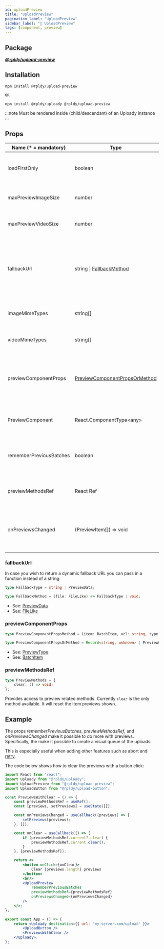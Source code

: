 ```yaml
---
id: uploadPreview
title: "UploadPreview"
pagination_label: "UploadPreview"
sidebar_label: "🧩 UploadPreview"
tags: [component, preview]
---
```


## Package

**_[@rpldy/upload-preview](../../../packages/rpldy-upload-preview)_**

## Installation

```bash npm2yarn
npm install @rpldy/upload-preview

OR

npm install @rpldy/uploady @rpldy/upload-preview
```

:::note
Must be rendered inside (child/descendant) of an Uploady instance
:::

## Props

| Name (* = mandatory) | Type          | Default       | Description |
| --------------       | ------------- | ------------- | -------------|
| loadFirstOnly        | boolean       | false         | load preview only for the first item in a batch|
| maxPreviewImageSize  | number        | 2e+7          | maximum size of image to preview|
| maxPreviewVideoSize  | number        | 1e+8          | maximum size of video to preview|
| fallbackUrl          | string &#124; [FallbackMethod](#fallbackurl) | undefined | static URL or function that returns fallback in case failed to load preview or when file over max size|
| imageMimeTypes       | string[]      | [see list](../../../packages/rpldy-upload-preview#supported-image-types) | image mime types to load preview for |
| videoMimeTypes       | string[]      | [see list](../../../packages/rpldy-upload-preview#supported-video-types) | video mime types to load preview for |
| previewComponentProps | [PreviewComponentPropsOrMethod](#previewcomponentprops) | undefined | object or function to generate object as additional props for the preview component|
| PreviewComponent      | React.ComponentType&lt;any&gt; | img &#124; video | The component that will show the preview|
| rememberPreviousBatches | boolean | false | show previous batches' previews as opposed to just the last |
| previewMethodsRef     | React Ref   | undefined | ref will be set with preview helper [methods](#previewmethodsref)|
| onPreviewsChanged     | (PreviewItem[]) => void | undefined | callback will be called whenever preview items array changes|


### fallbackUrl

In case you wish to return a dynamic fallback URL you can pass in a function instead of a string:

```typescript
type FallbackType = string | PreviewData;

type FallbackMethod = (file: FileLike) => FallbackType | void;
```

- See: [PreviewData](../../types#previewdata)
- See: [FileLike](../../entities#filelike)


### previewComponentProps

```typescript
type PreviewComponentPropsMethod = (item: BatchItem, url: string, type: PreviewType) => Record<string, unknown>;

type PreviewComponentPropsOrMethod = Record<string, unknown> | PreviewComponentPropsMethod;
```

- See: [PreviewType](../../constants#previewTypes)
- See: [BatchItem](../../entities#batchitem)


### previewMethodsRef

```typescript
type PreviewMethods = {
    clear: () => void;
};
```

Provides access to preview related methods. Currently `clear` is the only method available.
It will reset the item previews shown.

## Example

The props _rememberPreviousBatches_, _previewMethodsRef_, and _onPreviewsChanged_ make it possible to do more with previews.
Specifically, the make it possible to create a visual queue of the uploads.

This is especially useful when adding other features such as abort and [retry](../../../packages/rpldy-retry-hooks).

The code below shows how to clear the previews with a button click:

```jsx title="advanced example"
import React from "react";
import Uploady from "@rpldy/uploady";
import UploadPreview from "@rpldy/upload-preview";
import UploadButton from "@rpldy/upload-button";

const PreviewsWithClear = () => {
	const previewMethodsRef = useRef();
	const [previews, setPreviews] = useState([]);

	const onPreviewsChanged = useCallback((previews) => {
		setPreviews(previews);
	}, []);

	const onClear = useCallback(() => {
		if (previewMethodsRef.current?.clear) {
			previewMethodsRef.current.clear();
		}
	}, [previewMethodsRef]);

	return <>
		<button onClick={onClear}>
            Clear {previews.length} previews
        </button>
		<br/>
        <UploadPreview
            rememberPreviousBatches
            previewMethodsRef={previewMethodsRef}
            onPreviewsChanged={onPreviewsChanged}
        />
	</>;
};

export const App = () => {
	return <Uploady destination={{ url: "my-server.com/upload" }}>
		<UploadButton />
		<PreviewsWithClear />
	</Uploady>;
};

```
